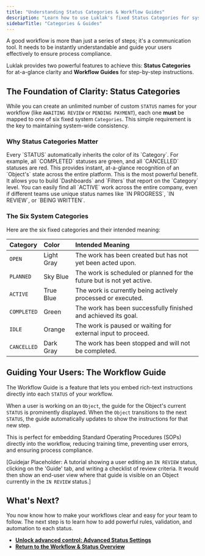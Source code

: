 ```yaml
---
title: "Understanding Status Categories & Workflow Guides"
description: "Learn how to use Luklak's fixed Status Categories for system-wide consistency and how to embed step-by-step Workflow Guides directly into your processes."
sidebarTitle: "Categories & Guides"
---
```


A good workflow is more than just a series of steps; it's a communication tool. It needs to be instantly understandable and guide your users effectively to ensure process compliance.

Luklak provides two powerful features to achieve this: **Status Categories** for at-a-glance clarity and **Workflow Guides** for step-by-step instructions.

## The Foundation of Clarity: Status Categories

While you can create an unlimited number of custom `STATUS` names for your workflow (like `AWAITING REVIEW` or `PENDING PAYMENT`), each one **must** be mapped to one of six fixed system `Categories`. This simple requirement is the key to maintaining system-wide consistency.

### Why Status Categories Matter

<CardGroup cols={2}>
  <Card title="Visual Consistency" icon="palette" iconType="duotone">
    Every `STATUS` automatically inherits the color of its `Category`. For example, all `COMPLETED` statuses are green, and all `CANCELLED` statuses are red. This provides instant, at-a-glance recognition of an `Object's` state across the entire platform.
  </Card>
  <Card title="System-Wide Reporting" icon="chart-pie" iconType="duotone">
    This is the most powerful benefit. It allows you to build `Dashboards` and `Filters` that report on the `Category` level. You can easily find all `ACTIVE` work across the entire company, even if different teams use unique status names like `IN PROGRESS`, `IN REVIEW`, or `BEING WRITTEN`.
  </Card>
</CardGroup>

### The Six System Categories

Here are the six fixed categories and their intended meaning:

| Category    | Color      | Intended Meaning                                                       |
| :---------- | :--------- | :--------------------------------------------------------------------- |
| `OPEN`      | Light Gray | The work has been created but has not yet been acted upon.             |
| `PLANNED`   | Sky Blue   | The work is scheduled or planned for the future but is not yet active. |
| `ACTIVE`    | True Blue  | The work is currently being actively processed or executed.            |
| `COMPLETED` | Green      | The work has been successfully finished and achieved its goal.         |
| `IDLE`      | Orange     | The work is paused or waiting for external input to proceed.           |
| `CANCELLED` | Dark Gray  | The work has been stopped and will not be completed.                   |

## Guiding Your Users: The Workflow Guide

The Workflow Guide is a feature that lets you embed rich-text instructions directly into each `STATUS` of your workflow.

When a user is working on an `Object`, the guide for the Object's current `STATUS` is prominently displayed. When the `Object` transitions to the next `STATUS`, the guide automatically updates to show the instructions for that new step.

<Tip>
  This is perfect for embedding Standard Operating Procedures (SOPs) directly into the workflow, reducing training time, preventing user errors, and ensuring process compliance.
</Tip>

[Guidejar Placeholder: A tutorial showing a user editing an `IN REVIEW` status, clicking on the 'Guide' tab, and writing a checklist of review criteria. It would then show an end-user view where that guide is visible on an Object currently in the `IN REVIEW` status.]

## What's Next?

You now know how to make your workflows clear and easy for your team to follow. The next step is to learn how to add powerful rules, validation, and automation to each status.

- [**Unlock advanced control: Advanced Status Settings**](/en/02-platform/platform-overview/universal-workflow/advanced-status-settings)
- [**Return to the Workflow & Status Overview**](/en/02-platform/platform-overview/universal-workflow)